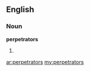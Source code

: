 ==English==

===Noun===
'''perpetrators'''

# {{plural of|[[perpetrator]]}}

[[ar:perpetrators]]
[[my:perpetrators]]